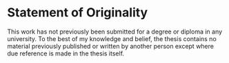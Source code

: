 # Statement of Originality {-}

This work has not previously been submitted for a degree or diploma in any university. To the best of my knowledge and belief, the thesis contains no material previously published or written by another person except where due reference is made in the thesis itself.

<!--- The following latex code creates the signature box --->
```{=latex}
\makestatement
```
